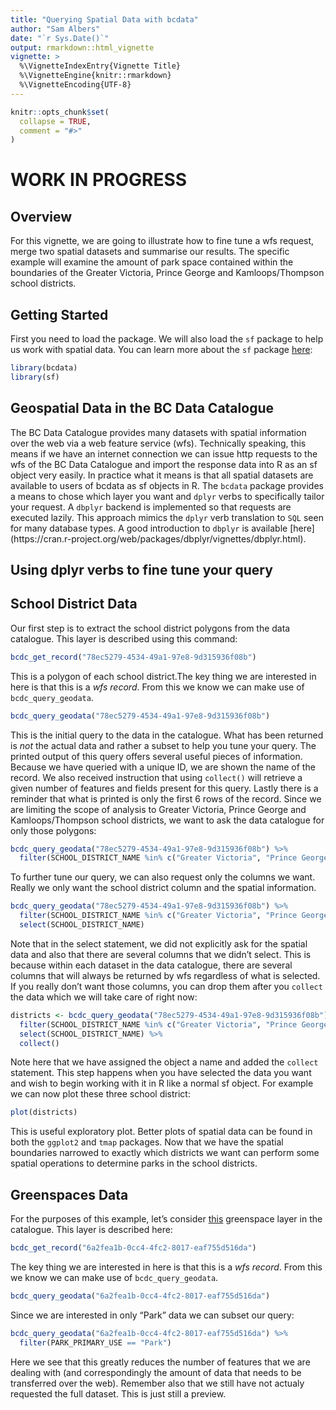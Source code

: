 ```yaml
---
title: "Querying Spatial Data with bcdata"
author: "Sam Albers"
date: "`r Sys.Date()`"
output: rmarkdown::html_vignette
vignette: >
  %\VignetteIndexEntry{Vignette Title}
  %\VignetteEngine{knitr::rmarkdown}
  %\VignetteEncoding{UTF-8}
---
```


```r
knitr::opts_chunk$set(
  collapse = TRUE,
  comment = "#>"
)
```

# WORK IN PROGRESS

## Overview
For this vignette, we are going to illustrate how to fine tune a wfs request, merge two spatial datasets and summarise our results. The specific example will examine the amount of park space contained within the boundaries of the Greater Victoria, Prince George and Kamloops/Thompson school districts. 

## Getting Started
First you need to load the package. We will also load the `sf` package to help us work with spatial data. You can learn more about the `sf` package [here](https://r-spatial.github.io/sf/):
```r
library(bcdata)
library(sf)
```


## Geospatial Data in the BC Data Catalogue
The BC Data Catalogue provides many datasets with spatial information over the web via a web feature service (wfs). Technically speaking, this means if we have an internet connection we can issue http requests to the wfs of the BC Data Catalogue and import the response data into R as an sf object very easily. In practice what it means is that all spatial datasets are available to users of bcdata as sf objects in R. The `bcdata` package provides a means to chose which layer you want and `dplyr` verbs to specifically tailor your request.  A `dbplyr` backend is implemented so that requests are executed lazily. This approach mimics the `dplyr` verb translation to `SQL` seen for many database types. A good introduction to `dbplyr` is available [here] (https://cran.r-project.org/web/packages/dbplyr/vignettes/dbplyr.html).

## Using dplyr verbs to fine tune your query

## School District Data
Our first step is to extract the school district polygons from the data catalogue. This layer is described using this command:

```r
bcdc_get_record("78ec5279-4534-49a1-97e8-9d315936f08b")
```

This is a polygon of each school district.The key thing we are interested in here is that this is a *wfs record*. From this we know we can make use of `bcdc_query_geodata`.

```r
bcdc_query_geodata("78ec5279-4534-49a1-97e8-9d315936f08b") 
```

This is the initial query to the data in the catalogue. What has been returned is *not* the actual data and rather a subset to help you tune your query. The printed output of this query offers several useful pieces of information. Because we have queried with a unique ID, we are shown the name of the record. We also received instruction that using `collect()` will retrieve a given number of features and fields present for this query. Lastly there is a reminder that what is printed is only the first 6 rows of the record. Since we are limiting the scope of analysis to Greater Victoria, Prince George and Kamloops/Thompson school districts, we want to ask the data catalogue for only those polygons:

```r
bcdc_query_geodata("78ec5279-4534-49a1-97e8-9d315936f08b") %>% 
  filter(SCHOOL_DISTRICT_NAME %in% c("Greater Victoria", "Prince George","Kamloops/Thompson")) 
```

To further tune our query, we can also request only the columns we want. Really we only want the school district column and the spatial information. 

```r
bcdc_query_geodata("78ec5279-4534-49a1-97e8-9d315936f08b") %>% 
  filter(SCHOOL_DISTRICT_NAME %in% c("Greater Victoria", "Prince George","Kamloops/Thompson")) %>% 
  select(SCHOOL_DISTRICT_NAME)
```

Note that in the select statement, we did not explicitly ask for the spatial data and also that there are several columns that we didn't select. This is because within each dataset in the data catalogue, there are several columns that will always be returned by wfs regardless of what is selected. If you really don't want those columns, you can drop them after you `collect` the data which we will take care of right now:

```r
districts <- bcdc_query_geodata("78ec5279-4534-49a1-97e8-9d315936f08b") %>% 
  filter(SCHOOL_DISTRICT_NAME %in% c("Greater Victoria", "Prince George","Kamloops/Thompson")) %>% 
  select(SCHOOL_DISTRICT_NAME) %>% 
  collect()
```

Note here that we have assigned the object a name and added the `collect` statement. This step happens when you have selected the data you want and wish to begin working with it in R like a normal sf object. For example we can now plot these three school district:

```r
plot(districts)
```

This is useful exploratory plot. Better plots of spatial data can be found in both the `ggplot2` and `tmap` packages. Now that we have the spatial boundaries narrowed to exactly which districts we want can perform some spatial operations to determine parks in the school districts.

## Greenspaces Data
For the purposes of this example, let's consider [this](catalogue.data.gov.bc.ca/dataset/6a2fea1b-0cc4-4fc2-8017-eaf755d516da) greenspace layer in the catalogue. This layer is described here:
```r
bcdc_get_record("6a2fea1b-0cc4-4fc2-8017-eaf755d516da")
```

The key thing we are interested in here is that this is a *wfs record*. From this we know we can make use of `bcdc_query_geodata`.

```r
bcdc_query_geodata("6a2fea1b-0cc4-4fc2-8017-eaf755d516da")
```

Since we are interested in only "Park" data we can subset our query:
```r
bcdc_query_geodata("6a2fea1b-0cc4-4fc2-8017-eaf755d516da") %>%
  filter(PARK_PRIMARY_USE == "Park")
```

Here we see that this greatly reduces the number of features that we are dealing with (and correspondingly the amount of data that needs to be transferred over the web). Remember also that we still have not actualy requested the full dataset. This is just still a preview. 
